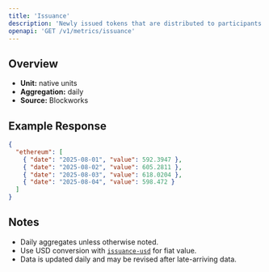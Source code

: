 ```yaml
---
title: 'Issuance'
description: 'Newly issued tokens that are distributed to participants (such as validators, miners, or stakers) as compensation for participating in consensus.'
openapi: 'GET /v1/metrics/issuance'
---
```


## Overview

- **Unit:** native units
- **Aggregation:** daily
- **Source:** Blockworks



## Example Response

```json
{
  "ethereum": [
    { "date": "2025-08-01", "value": 592.3947 },
    { "date": "2025-08-02", "value": 605.2811 },
    { "date": "2025-08-03", "value": 618.0204 },
    { "date": "2025-08-04", "value": 598.472 }
  ]
}
```

## Notes
- Daily aggregates unless otherwise noted.
- Use USD conversion with [`issuance-usd`](/api-reference/metrics/ethereum/issuance-usd) for fiat value.
- Data is updated daily and may be revised after late-arriving data.
